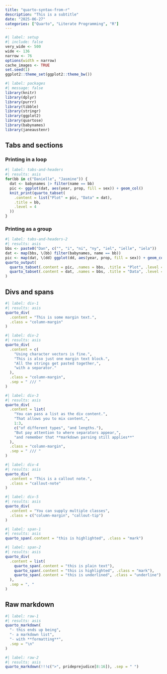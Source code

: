 ```yaml
---
title: "quarto-syntax-from-r"
description: "This is a subtitle"
date: "2025-06-27"
categories: ["Quarto", "Literate Programming", "R"]
--- 
```


<!--------------- my typical setup ----------------->

```r
#| label: setup
#| include: false
very_wide <- 500
wide <- 136
narrow <- 76
options(width = narrow)
cache_images <- TRUE
set.seed(1)
ggplot2::theme_set(ggplot2::theme_bw())
```

<!--------------- post begins here ----------------->

```r
#| label: packages
#| message: false
library(knitr)
library(dplyr)
library(purrr)
library(tibble)
library(stringr)
library(ggplot2)
library(quartose)
library(babynames)
library(janeaustenr)
```

## Tabs and sections

### Printing in a loop

```r
#| label: tabs-and-headers
#| results: asis
for(bb in c("Danielle", "Jasmine")) {
  dat <- babynames |> filter(name == bb)
  pic <- ggplot(dat, aes(year, prop, fill = sex)) + geom_col()
  knit_print(quarto_tabset(
    .content = list("Plot" = pic, "Data" = dat), 
    .title = bb,
    .level = 4
  ))
}
```

### Printing as a group

```r
#| label: tabs-and-headers-2
#| results: asis
bbs <- paste0("Dan", c("", "i", "ni", "ny", "iel", "ielle", "iela"))
dat <- map(bbs, \(bb) filter(babynames, name == bb))
pic <- map(dat, \(dd) ggplot(dd, aes(year, prop, fill = sex)) + geom_col())
quarto_output(
  quarto_tabset(.content = pic, .names = bbs, .title = "Plot", .level = 4),
  quarto_tabset(.content = dat, .names = bbs, .title = "Data", .level = 4)
)
```

## Divs and spans

```r
#| label: div-1
#| results: asis
quarto_div(
  .content = "This is some margin text.", 
  .class = "column-margin"
)
```


```r
#| label: div-2
#| results: asis
quarto_div(
  .content = c(
    "Using character vectors is fine.",
    "This is also just one margin text block.", 
    "All the strings get pasted together,",
    "with a separator."
  ),
  .class = "column-margin",
  .sep = " /// "
)
```


```r
#| label: div-3
#| results: asis
quarto_div(
  .content = list(
    "You can pass a list as the div content.", 
    "That allows you to mix content,",
    1:3,
    c("of different types", "and lengths."),
    "But pay attention to where separators appear,",
    "and remember that **markdown parsing still applies**"
  ),
  .class = "column-margin",
  .sep = " /// "
)
```


```r
#| label: div-4
#| results: asis
quarto_div(
  .content = "This is a callout note.",
  .class = "callout-note"
)

```


```r
#| label: div-5
#| results: asis
quarto_div(
  .content = "You can supply multiple classes",
  .class = c("column-margin", "callout-tip")
)
```


```r
#| label: span-1
#| results: asis
quarto_span(.content = "this is highlighted", .class = "mark")
```

```r
#| label: span-2
#| results: asis
quarto_div(
  .content = list(
    quarto_span(.content = "this is plain text"),
    quarto_span(.content = "this is highlighted", .class = "mark"),
    quarto_span(.content = "this is underlined", .class = "underline")
  ),
  .sep = ", "
)
```

## Raw markdown

```r
#| label: raw-1
#| results: asis
quarto_markdown(
  "- this ends up being",
  "- a markdown list", 
  "- with **formatting**",
  .sep = "\n"
)
```

```r
#| label: raw-2
#| results: asis
quarto_markdown(!!!c(">", prideprejudice[8:16]), .sep = " ")
```

